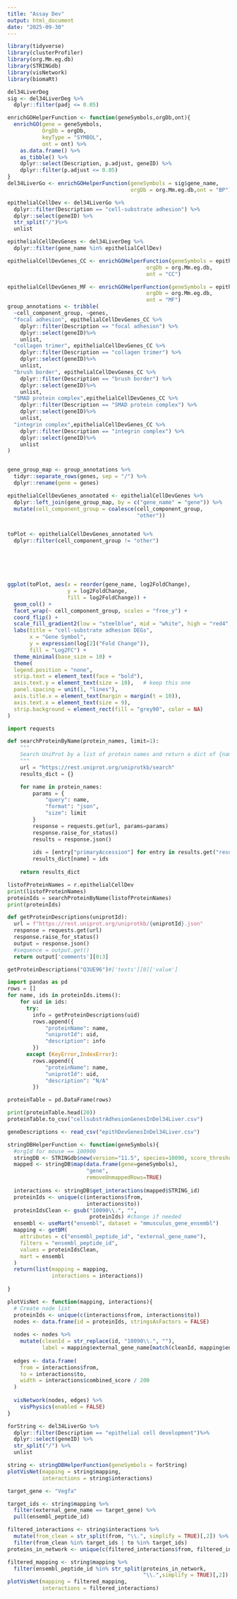 ```yaml
---
title: "Assay Dev"
output: html_document
date: "2025-09-30"
---
```

```r
library(tidyverse)
library(clusterProfiler)
library(org.Mm.eg.db)
library(STRINGdb)
library(visNetwork)
library(biomaRt)
```

```r
del34LiverDeg 
sig <- del34LiverDeg %>%
  dplyr::filter(padj <= 0.05)

enrichGOHelperFunction <- function(geneSymbols,orgDb,ont){
  enrichGO(gene = geneSymbols,
           OrgDb = orgDb,
           keyType = "SYMBOL",
           ont = ont) %>%
    as.data.frame() %>%     
    as_tibble() %>%
    dplyr::select(Description, p.adjust, geneID) %>%
    dplyr::filter(p.adjust <= 0.05)
}
del34LiverGo <- enrichGOHelperFunction(geneSymbols = sig$gene_name,
                                       orgDb = org.Mm.eg.db,ont = "BP")
```

```r
epithelialCellDev <- del34LiverGo %>%
  dplyr::filter(Description == "cell-substrate adhesion") %>%
  dplyr::select(geneID) %>%
  str_split("/")%>%
  unlist

epithelialCellDevGenes <- del34LiverDeg %>%
  dplyr::filter(gene_name %in% epithelialCellDev)

epithelialCellDevGenes_CC <- enrichGOHelperFunction(geneSymbols = epithelialCellDevGenes$gene_name,
                                            orgDb = org.Mm.eg.db,
                                            ont = "CC")

epithelialCellDevGenes_MF <- enrichGOHelperFunction(geneSymbols = epithelialCellDevGenes$gene_name,
                                            orgDb = org.Mm.eg.db,
                                            ont = "MF")
group_annotations <- tribble(
  ~cell_component_group, ~genes,
  "focal adhesion", epithelialCellDevGenes_CC %>%
    dplyr::filter(Description == "focal adhesion") %>%
    dplyr::select(geneID)%>%
    unlist,
  "collagen trimer", epithelialCellDevGenes_CC %>%
    dplyr::filter(Description == "collagen trimer") %>%
    dplyr::select(geneID)%>%
    unlist,
  "brush border", epithelialCellDevGenes_CC %>%
    dplyr::filter(Description == "brush border") %>%
    dplyr::select(geneID)%>%
    unlist,
  "SMAD protein complex",epithelialCellDevGenes_CC %>%
    dplyr::filter(Description == "SMAD protein complex") %>%
    dplyr::select(geneID)%>%
    unlist,
  "integrin complex",epithelialCellDevGenes_CC %>%
    dplyr::filter(Description == "integrin complex") %>%
    dplyr::select(geneID)%>%
    unlist
)


gene_group_map <- group_annotations %>%
  tidyr::separate_rows(genes, sep = "/") %>%
  dplyr::rename(gene = genes)

epithelialCellDevGenes_annotated <- epithelialCellDevGenes %>%
  dplyr::left_join(gene_group_map, by = c("gene_name" = "gene")) %>%
  mutate(cell_component_group = coalesce(cell_component_group,
                                         "other"))


toPlot <- epithelialCellDevGenes_annotated %>%
  dplyr::filter(cell_component_group != "other")






ggplot(toPlot, aes(x = reorder(gene_name, log2FoldChange),
                   y = log2FoldChange,
                   fill = log2FoldChange)) +
  geom_col() +
  facet_wrap(~ cell_component_group, scales = "free_y") +
  coord_flip() +
  scale_fill_gradient2(low = "steelblue", mid = "white", high = "red4", midpoint = 0) +
  labs(title = "cell-substrate adhesion DEGs",
       x = "Gene Symbol",
       y = expression(log[2]("Fold Change")),
       fill = "Log2FC") +
  theme_minimal(base_size = 10) +
  theme(
  legend.position = "none",
  strip.text = element_text(face = "bold"),
  axis.text.y = element_text(size = 10),   # keep this one
  panel.spacing = unit(1, "lines"),
  axis.title.x = element_text(margin = margin(t = 10)),
  axis.text.x = element_text(size = 9),
  strip.background = element_rect(fill = "grey90", color = NA)
)
```
```python
import requests

def searchProteinByName(protein_names, limit=1):
    """
    Search UniProt by a list of protein names and return a dict of {name: [UniProt IDs]}.
    """
    url = "https://rest.uniprot.org/uniprotkb/search"
    results_dict = {}

    for name in protein_names:
        params = {
            "query": name,
            "format": "json",
            "size": limit
        }
        response = requests.get(url, params=params)
        response.raise_for_status()
        results = response.json()
        
        ids = [entry["primaryAccession"] for entry in results.get("results", [])]
        results_dict[name] = ids
    
    return results_dict
```

```python

listofProteinNames = r.epithelialCellDev
print(listofProteinNames)
proteinIds = searchProteinByName(listofProteinNames)
print(proteinIds)
```
```python
def getProteinDescriptions(uniprotId):
  url = f"https://rest.uniprot.org/uniprotkb/{uniprotId}.json"
  response = requests.get(url)
  response.raise_for_status()
  output = response.json()
  #sequence = output.get()
  return output['comments'][0:3]
```

```python
getProteinDescriptions("Q3UE96")#['texts'][0]['value']
```
```python
import pandas as pd
rows = []
for name, ids in proteinIds.items():
    for uid in ids:
      try:
        info = getProteinDescriptions(uid)
        rows.append({
            "proteinName": name,
            "uniprotId": uid,
            "description": info
        })
      except (KeyError,IndexError):
        rows.append({
            "proteinName": name,
            "uniprotId": uid,
            "description": "N/A"
        })

proteinTable = pd.DataFrame(rows)
```

```python
print(proteinTable.head(20))
proteinTable.to_csv("cellsubstrAdhesionGenesInDel34Liver.csv")
```
```r
geneDescriptions <- read_csv("epithDevGenesInDel34Liver.csv")
```
```r
stringDBHelperFunction <- function(geneSymbols){
  #orgId for mouse == 100900
  stringDB <- STRINGdb$new(version="11.5", species=10090, score_threshold=400)
  mapped <- stringDB$map(data.frame(gene=geneSymbols),
                         "gene",
                         removeUnmappedRows=TRUE)
  
  interactions <- stringDB$get_interactions(mapped$STRING_id)
  proteinIds <- unique(c(interactions$from,
                         interactions$to))
  proteinIdsClean <- gsub("10090\\.", "",
                          proteinIds) #change if needed
  ensembl <- useMart("ensembl", dataset = "mmusculus_gene_ensembl")
  mapping <- getBM(
    attributes = c("ensembl_peptide_id", "external_gene_name"),
    filters = "ensembl_peptide_id",
    values = proteinIdsClean,
    mart = ensembl
  )
  return(list(mapping = mapping,
              interactions = interactions))
  
}

plotVisNet <- function(mapping, interactions){
  # Create node list
  proteinIds <- unique(c(interactions$from, interactions$to))
  nodes <- data.frame(id = proteinIds, stringsAsFactors = FALSE)
  
  nodes <- nodes %>%
    mutate(cleanId = str_replace(id, "10090\\.", ""),
           label = mapping$external_gene_name[match(cleanId, mapping$ensembl_peptide_id)])
  
  edges <- data.frame(
    from = interactions$from,
    to = interactions$to,
    width = interactions$combined_score / 200
  )
  
  visNetwork(nodes, edges) %>%
    visPhysics(enabled = FALSE)
}
```

```r
forString <- del34LiverGo %>%
  dplyr::filter(Description == "epithelial cell development")%>%
  dplyr::select(geneID) %>%
  str_split("/") %>%
  unlist

string <- stringDBHelperFunction(geneSymbols = forString)
plotVisNet(mapping = string$mapping,
           interactions = string$interactions)
```

```r
target_gene <- "Vegfa"

target_ids <- string$mapping %>%
  filter(external_gene_name == target_gene) %>%
  pull(ensembl_peptide_id)

filtered_interactions <- string$interactions %>%
  mutate(from_clean = str_split(from, "\\.", simplify = TRUE)[,2]) %>%
  filter(from_clean %in% target_ids | to %in% target_ids)
proteins_in_network <- unique(c(filtered_interactions$from, filtered_interactions$to))

filtered_mapping <- string$mapping %>%
  filter(ensembl_peptide_id %in% str_split(proteins_in_network,
                                           "\\.",simplify = TRUE)[,2])
plotVisNet(mapping = filtered_mapping,
           interactions = filtered_interactions)
```

